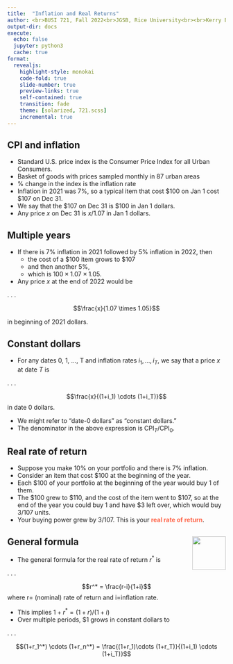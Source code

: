 ```yaml
---
title:  "Inflation and Real Returns"
author: <br>BUSI 721, Fall 2022<br>JGSB, Rice University<br><br>Kerry Back
output-dir: docs
execute:
  echo: false
  jupyter: python3
  cache: true
format: 
  revealjs:
    highlight-style: monokai
    code-fold: true
    slide-number: true
    preview-links: true
    self-contained: true
    transition: fade
    theme: [solarized, 721.scss]
    incremental: true
---
```


## CPI and inflation

- Standard U.S. price index is the Consumer Price Index for all Urban Consumers.
- Basket of goods with prices sampled monthly in 87 urban areas
- % change in the index is the inflation rate
- Inflation in 2021 was 7%, so a typical item that cost \$100 on Jan 1 cost \$107 on Dec 31.
- We say that the $107 on Dec 31 is $100 in Jan 1 dollars.
- Any price $x$ on Dec 31 is $x/1.07$ in Jan 1 dollars.


## Multiple years

- If there is 7% inflation in 2021 followed by 5% inflation in 2022, then 
  - the cost of a \$100 item grows to \$107 
  - and then another 5\%, 
  - which is $100 \times 1.07 \times 1.05$.
- Any price $x$ at the end of 2022 would be 

. . .

$$\frac{x}{1.07 \times 1.05}$$

in beginning of 2021 dollars.

## Constant dollars

- For any dates 0, 1, ..., T and inflation rates $i_1, \ldots, i_T$, we say that a price $x$ at date $T$ is

. . .

$$\frac{x}{(1+i_1) \cdots (1+i_T)}$$
in date 0 dollars.

- We might refer to "date-0 dollars" as "constant dollars."
- The denominator in the above expression is $\text{CPI}_T/\text{CPI}_0$.

## Real rate of return

- Suppose you make 10% on your portfolio and there is 7% inflation.
- Consider an item that cost \$100 at the beginning of the year.
- Each \$100 of your portfolio at the beginning of the year would buy 1 of them.
- The \$100 grew to \$110, and the cost of the item went to \$107, so at the end of the year you could buy 1 and have \$3 left over, which would buy 3/107 units.
- Your buying power grew by $3/107$.  This is your [real rate of return]{style="color:tomato; font-weight:bold;"}.

## General formula <a href="https://bbcx-investments.com/borrowing-saving/inflation"><img src="images/Rice_Owl.jpg" style="width:.8in;" align="right"> </a>

- The general formula for the real rate of return $r^*$ is 

. . .

$$r^* = \frac{r-i}{1+i}$$ 
where r= (nominal) rate of return and i=inflation rate.

- This implies $1+r^* = (1+r)/(1+i)$
- Over multiple periods, \$1 grows in constant dollars to

. . .

$$(1+r_1^*) \cdots (1+r_n^*) = \frac{(1+r_1)\cdots (1+r_T)}{(1+i_1) \cdots (1+i_T)}$$

